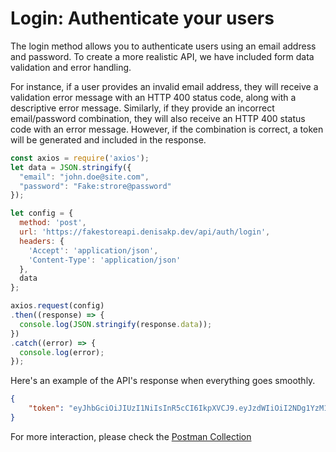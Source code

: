 # Login: Authenticate your users


The login method allows you to authenticate users using an email address and password.
To create a more realistic API, we have included form data validation and error handling.


For instance, if a user provides an invalid email address, they will receive a validation error message with an HTTP 400 status code,
along with a descriptive error message. Similarly, if they provide an incorrect email/password combination, they will also receive an HTTP 400 status code with an error message. However, if the combination is correct, a token will be generated and included in the response.

```js copy showLineNumbers filename="auth/login.js"
const axios = require('axios');
let data = JSON.stringify({
  "email": "john.doe@site.com",
  "password": "Fake:strore@password"
});

let config = {
  method: 'post',
  url: 'https://fakestoreapi.denisakp.dev/api/auth/login',
  headers: {
    'Accept': 'application/json',
    'Content-Type': 'application/json'
  },
  data
};

axios.request(config)
.then((response) => {
  console.log(JSON.stringify(response.data));
})
.catch((error) => {
  console.log(error);
});
```

Here's an example of the API's response when everything goes smoothly.
``` json copy filename="response body"
{
    "token": "eyJhbGciOiJIUzI1NiIsInR5cCI6IkpXVCJ9.eyJzdWIiOiI2NDg1YzM1ODE0YzQwMmVlMDhlYzYyOTQiLCJuYW1lIjoiSm9obiBEb2UiLCJpYXQiOjE2ODcxODI0OTEsImV4cCI6MTY4NzIyNTY5MSwiaXNzIjoiRkFLRSBTVE9SRSBBUEkifQ.h0vxrTRQUwjNS65TDGVqDxZYiNTMi65azAPDy9YrU-E"
}
```

For more interaction, please check the [Postman Collection](https://postman.com)
